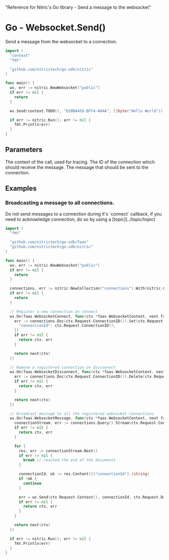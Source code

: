   "Reference for Nitric's Go library - Send a message to the websocket"

# Go - Websocket.Send()

Send a message from the websocket to a connection.

```go
import (
  "context"
  "fmt"

  "github.com/nitrictech/go-sdk/nitric"
)

func main() {
  ws, err := nitric.NewWebsocket("public")
  if err != nil {
    return
  }

  ws.Send(context.TODO(), "D28BA458-BFF4-404A", []byte("Hello World"))

  if err := nitric.Run(); err != nil {
    fmt.Println(err)
  }
}
```

## Parameters

<Properties>
  <Property name="ctx" required type="context">
    The context of the call, used for tracing.
  </Property>
  <Property name="connectionId" required type="string">
    The ID of the connection which should receive the message.
  </Property>
  <Property name="message" required type="[]byte">
    The message that should be sent to the connection.
  </Property>
</Properties>

## Examples

### Broadcasting a message to all connections.

<Note>
  Do not send messages to a connection during it's `connect` callback, if you
  need to acknowledge connection, do so by using a [topic](../topic/topic)
</Note>

```go
import (
  "fmt"

  "github.com/nitrictech/go-sdk/faas"
  "github.com/nitrictech/go-sdk/nitric"
)

func main() {
  ws, err := nitric.NewWebsocket("public")
  if err != nil {
    return
  }

  connections, err := nitric.NewCollection("connections").With(nitric.CollectionEverything...)
  if err != nil {
    return
  }

  // Register a new connection on connect
  ws.On(faas.WebsocketConnect, func(ctx *faas.WebsocketContext, next faas.WebsocketHandler) (*faas.WebsocketContext, error) {
    err := connections.Doc(ctx.Request.ConnectionID()).Set(ctx.Request.Context(), map[string]interface{}{
      "connectionId": ctx.Request.ConnectionID(),
    })
    if err != nil {
      return ctx, err
    }

    return next(ctx)
  })

  // Remove a registered connection on disconnect
  ws.On(faas.WebsocketDisconnect, func(ctx *faas.WebsocketContext, next faas.WebsocketHandler) (*faas.WebsocketContext, error) {
    err := connections.Doc(ctx.Request.ConnectionID()).Delete(ctx.Request.Context())
    if err != nil {
      return ctx, err
    }

    return next(ctx)
  })

  // Broadcast message to all the registered websocket connections
  ws.On(faas.WebsocketMessage, func(ctx *faas.WebsocketContext, next faas.WebsocketHandler) (*faas.WebsocketContext, error) {
    connectionStream, err := connections.Query().Stream(ctx.Request.Context())
    if err != nil {
      return ctx, err
    }

    for {
      res, err := connectionStream.Next()
      if err != nil {
        break // reached the end of the documents
      }

      connectionId, ok := res.Content()["connectionId"].(string)
      if !ok {
        continue
      }

      err = ws.Send(ctx.Request.Context(), connectionId, ctx.Request.Data())
      if err != nil {
        return ctx, err
      }
    }

    return next(ctx)
  })

  if err := nitric.Run(); err != nil {
    fmt.Println(err)
  }
}
```
